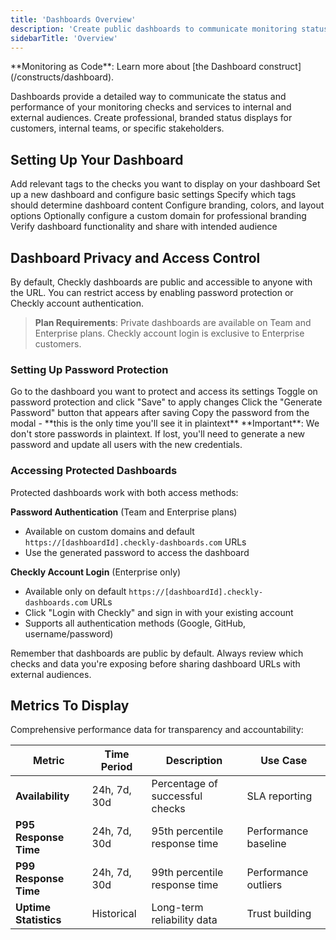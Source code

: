 ```yaml
---
title: 'Dashboards Overview'
description: 'Create public dashboards to communicate monitoring status and incidents to customers, teams, and stakeholders with customizable branding and real-time updates.'
sidebarTitle: 'Overview'
---
```


<Tip>
**Monitoring as Code**: Learn more about [the Dashboard construct](/constructs/dashboard).
</Tip>

Dashboards provide a detailed way to communicate the status and performance of your monitoring checks and services to internal and external audiences. Create professional, branded status displays for customers, internal teams, or specific stakeholders.


## Setting Up Your Dashboard

<Steps>
<Step title="Configure Check Tags">
Add relevant tags to the checks you want to display on your dashboard
</Step>

<Step title="Create Dashboard">
Set up a new dashboard and configure basic settings
</Step>

<Step title="Apply Tag Filters">
Specify which tags should determine dashboard content
</Step>

<Step title="Customize Appearance">
Configure branding, colors, and layout options
</Step>

<Step title="Set Up Custom Domain">
Optionally configure a custom domain for professional branding
</Step>

<Step title="Test and Share">
Verify dashboard functionality and share with intended audience
</Step>
</Steps>


## Dashboard Privacy and Access Control

By default, Checkly dashboards are public and accessible to anyone with the URL. You can restrict access by enabling password protection or Checkly account authentication.

> **Plan Requirements**: Private dashboards are available on Team and Enterprise plans. Checkly account login is exclusive to Enterprise customers.

### Setting Up Password Protection

<Steps>
<Step title="Navigate to Dashboard Settings">
Go to the dashboard you want to protect and access its settings
</Step>

<Step title="Enable Password Protection">
Toggle on password protection and click "Save" to apply changes
</Step>

<Step title="Generate Password">
Click the "Generate Password" button that appears after saving
</Step>

<Step title="Secure Your Password">
Copy the password from the modal - **this is the only time you'll see it in plaintext**
</Step>
</Steps>

<Warning>
**Important**: We don't store passwords in plaintext. If lost, you'll need to generate a new password and update all users with the new credentials.
</Warning>

### Accessing Protected Dashboards

Protected dashboards work with both access methods:

**Password Authentication** (Team and Enterprise plans)
- Available on custom domains and default `https://[dashboardId].checkly-dashboards.com` URLs
- Use the generated password to access the dashboard

**Checkly Account Login** (Enterprise only)
- Available only on default `https://[dashboardId].checkly-dashboards.com` URLs
- Click "Login with Checkly" and sign in with your existing account
- Supports all authentication methods (Google, GitHub, username/password)


<Warning>
Remember that dashboards are public by default. Always review which checks and data you're exposing before sharing dashboard URLs with external audiences.
</Warning>

## Metrics To Display
Comprehensive performance data for transparency and accountability:

| Metric | Time Period | Description | Use Case |
|--------|-------------|-------------|----------|
| **Availability** | 24h, 7d, 30d | Percentage of successful checks | SLA reporting |
| **P95 Response Time** | 24h, 7d, 30d | 95th percentile response time | Performance baseline |
| **P99 Response Time** | 24h, 7d, 30d | 99th percentile response time | Performance outliers |
| **Uptime Statistics** | Historical | Long-term reliability data | Trust building |
